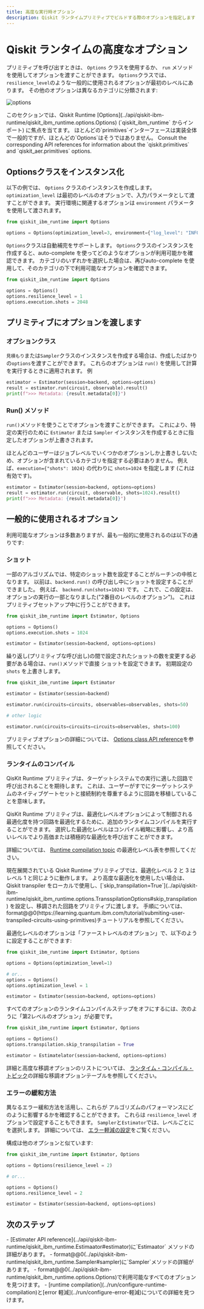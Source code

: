 ```yaml
---
title: 高度な実行時オプション
description: Qiskit ランタイムプリミティブでビルドする際のオプションを指定します
---
```


# Qiskit ランタイムの高度なオプション

プリミティブを呼び出すときは、 `Options` クラスを使用するか、 `run` メソッドを使用してオプションを渡すことができます。 `Options`クラスでは、`resilience_level`のような一般的に使用されるオプションが最初のレベルにあります。 その他のオプションは異なるカテゴリに分類されます:

![options](/images/build/options.png)

<Admonition type="info" title="Attention">
    このセクションでは、Qiskit Runtime [Options](../api/qiskit-ibm-runtime/qiskit_ibm_runtime.options.Options) (`qiskit_ibm_runtime` からインポート) に焦点を当てます。 ほとんどの`primitives`インターフェースは実装全体で一般的ですが、ほとんどの`Options`はそうではありません。 Consult the
    corresponding API references for information about the `qiskit.primitives` and `qiskit_aer.primitives` options.
</Admonition>

## Optionsクラスをインスタンス化

以下の例では、 `Options` クラスのインスタンスを作成します。 `optimization_level` は最初のレベルのオプションで、入力パラメータとして渡すことができます。 実行環境に関連するオプションは `environment` パラメータを使用して渡されます。

```python
from qiskit_ibm_runtime import Options

options = Options(optimization_level=3, environment={"log_level": "INFO"})
```

`Options`クラスは自動補完をサポートします。 `Options`クラスのインスタンスを作成すると、auto-complete を使ってどのようなオプションが利用可能かを確認できます。 カテゴリのいずれかを選択した場合は、再びauto-complete を使用して、そのカテゴリの下で利用可能なオプションを確認できます。 

```python
from qiskit_ibm_runtime import Options

options = Options()
options.resilience_level = 1
options.execution.shots = 2048
```

## プリミティブにオプションを渡します

### オプションクラス

`見積もり`または`Sampler`クラスのインスタンスを作成する場合は、作成したばかりの`options`を渡すことができます。 これらのオプションは `run()` を使用して計算を実行するときに適用されます。  例 

```python
estimator = Estimator(session=backend, options=options)
result = estimator.run(circuit, observable).result()
print(f">>> Metadata: {result.metadata[0]}")
```

### Run() メソッド

`run()`メソッドを使うことでオプションを渡すことができます。 これにより、特定の実行のために `Estimator` または `Sampler` インスタンスを作成するときに指定したオプションが上書きされます。 

ほとんどのユーザーはジョブレベルでいくつかのオプションしか上書きしないため、オプションが含まれているカテゴリを指定する必要はありません。 例えば、`execution={"shots": 1024}` の代わりに `shots=1024` を指定します (これは有効です)。 

```python
estimator = Estimator(session=backend, options=options)
result = estimator.run(circuit, observable, shots=1024).result()
print(f">>> Metadata: {result.metadata[0]}")
```

## 一般的に使用されるオプション

利用可能なオプションは多数ありますが、最も一般的に使用されるのは以下の通りです:

### ショット

一部のアルゴリズムでは、特定のショット数を設定することがルーチンの中核となります。 以前は、`backend.run()` の呼び出し中にショットを設定することができました。 例えば、 `backend.run(shots=1024)` です。 これで、この設定は、
オプションの実行の一部となりました("2番目のレベルのオプション")。 これはプリミティブセットアップ中に行うことができます。

```python
from qiskit_ibm_runtime import Estimator, Options

options = Options()
options.execution.shots = 1024

estimator = Estimator(session=backend, options=options)
```

繰り返し(プリミティブな呼び出し)の間で設定されたショットの数を変更する必要がある場合は、`run()`メソッドで直接
ショットを設定できます。 初期設定の `shots` を上書きします。

```python
from qiskit_ibm_runtime import Estimator

estimator = Estimator(session=backend)

estimator.run(circuits=circuits, observables=observables, shots=50)

# other logic

estimator.run(circuits=circuits=circuits=observables, shots=100)
```

プリミティブオプションの詳細については、
[Options class API reference](../api/qiskit-ibm-runtime/qiskit_ibm_runtime.options.Options)を参照してください。

### ランタイムのコンパイル

QisKit Runtime プリミティブは、ターゲットシステムでの実行に適した回路で呼び出されることを期待します。 これは、ユーザーがすでにターゲットシステムのネイティブゲートセットと接続制約を尊重するように回路を移植していることを意味します。

QisKit Runtime プリミティブは、最適化レベルオプションによって制御される最適化度を持つ回路を最適化するために、追加のランタイムコンパイルを実行することができます。 選択した最適化レベルはコンパイル戦略に影響し、より高いレベルでより高価または積極的な最適化を呼び出すことができます。

詳細については、
[Runtime compilation topic](configure-runtime-compilation#set-the-optimization-level) の最適化レベル表を参照してください。

<Admonition>
    現在展開されている Qiskit Runtime プリミティブでは、最適化レベル 2 と 3 は レベル 1 と同じように動作します。 より高度な最適化を使用したい場合は、Qiskit transpiler をローカルで使用し、[`skip_transpilation=True`](../api/qiskit-ibm-runtime/qiskit_ibm_runtime.options.TransspilationOptions#skip_transpilation) を設定し、移調された回路をプリミティブに渡します。  手順については、format@@0(https://learning.quantum.ibm.com/tutorial/submiting-user-transpiled-circuits-using-primitives)チュートリアルを参照してください。
</Admonition>

最適化レベルのオプションは「ファーストレベルのオプション」で、以下のように設定することができます:

```python
from qiskit_ibm_runtime import Estimator, Options

options = Options(optimization_level=1)

# or..
options = Options()
options.optimization_level = 1

estimator = Estimator(session=backend, options=options)
```

すべてのオプションのランタイムコンパイルステップをオフにするには、次のように「第2レベルのオプション」が必要です。

```python
from qiskit_ibm_runtime import Estimator, Options

options = Options()
options.transpilation.skip_transpilation = True

estimator = Estimatelator(session=backend, options=options)
```

詳細と高度な移調オプションのリストについては、
[ランタイム・コンパイル・トピック](configure-runtime-compilation#transpilation-table)の詳細な移調オプションテーブルを参照してください。

### エラーの緩和方法

異なるエラー緩和方法を活用し、これらが
アルゴリズムのパフォーマンスにどのように影響するかを確認することができます。 これらは `resilience_level` オプションで設定することもできます。 `Sampler`と`Estimator`では、レベルごとに
を選択します。 詳細については、
[エラー軽減の設定](configure-error-軽減)をご覧ください。

構成は他のオプションと似ています:

```python
from qiskit_ibm_runtime import Estimator, Options

options = Options(resilience_level = 2)

# or...

options = Options()
options.resilience_level = 2

estimator = Estimator(session=backend, options=options)
```

## 次のステップ

<Admonition type="tip" title="Recommendations">
    - [Estimater API reference](../api/qiskit-ibm-runtime/qiskit_ibm_runtime.Estimaator#estimator)に`Estimaator` メソッドの詳細があります。
    - format@@0(../api/qiskit-ibm-runtime/qiskit_ibm_runtime.Sampler#sampler)に`Sampler`メソッドの詳細があります。
    - format@@0(../api/qiskit-ibm-runtime/qiskit_ibm_runtime.options.Options)で利用可能なすべてのオプションを見つけます。
    - [runtime compilation](../run/configure-runtime-compilation)と[error 軽減](../run/configure-error-軽減)についての詳細を見つけます。
</Admonition>
